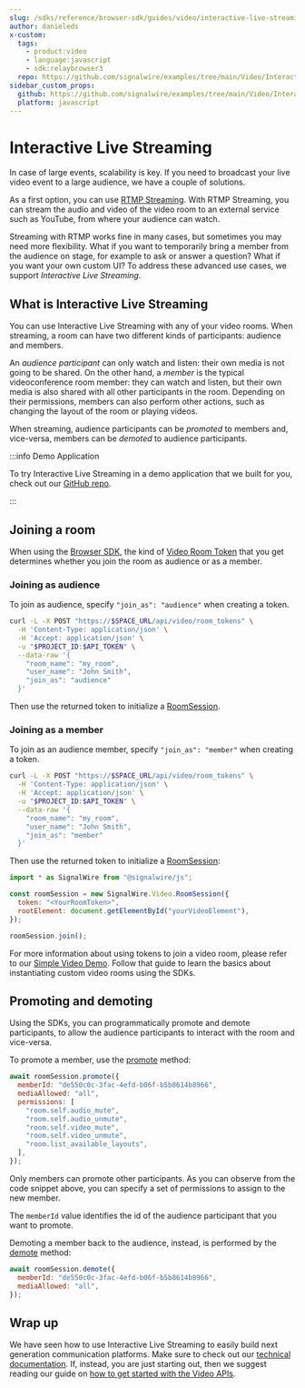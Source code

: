 ```yaml
---
slug: /sdks/reference/browser-sdk/guides/video/interactive-live-streaming
author: danieleds
x-custom:
  tags:
    - product:video
    - language:javascript
    - sdk:relaybrowser3
  repo: https://github.com/signalwire/examples/tree/main/Video/Interactive-Live-Streaming
sidebar_custom_props:
  github: https://github.com/signalwire/examples/tree/main/Video/Interactive-Live-Streaming
  platform: javascript
---
```


# Interactive Live Streaming

In case of large events, scalability is key. If you need to broadcast your live
video event to a large audience, we have a couple of solutions.

As a first option, you can use [RTMP Streaming](/sdks/reference/browser-sdk/guides/video/streaming-to-youtube-and-other-platforms).
With RTMP Streaming, you can stream the audio and video of the video room to an
external service such as YouTube, from where your audience can watch.

Streaming with RTMP works fine in many cases, but sometimes you may need more
flexibility. What if you want to temporarily bring a member from the audience on
stage, for example to ask or answer a question? What if you want your own custom
UI? To address these advanced use cases, we support _Interactive Live Streaming_.

## What is Interactive Live Streaming

You can use Interactive Live Streaming with any of your video rooms. When
streaming, a room can have two different kinds of participants: audience and
members.

An _audience participant_ can only watch and listen: their own media is not
going to be shared. On the other hand, a _member_ is the typical videoconference
room member: they can watch and listen, but their own media is also shared with
all other participants in the room. Depending on their permissions, members can
also perform other actions, such as changing the layout of the room or playing
videos.

When streaming, audience participants can be _promoted_ to members and,
vice-versa, members can be _demoted_ to audience participants.

:::info Demo Application

To try Interactive Live Streaming in a demo application that we built for you,
check out our [GitHub repo](https://github.com/signalwire/examples/tree/main/Video/Interactive-Live-Streaming).

:::

## Joining a room

When using the [Browser SDK](/sdks/reference/browser-sdk), the kind of
[Video Room Token](/rest/signalwire-rest/endpoints/video/create-room-token) that you
get determines whether you join the room as audience or as a member.

### Joining as audience

To join as audience, specify `"join_as": "audience"` when creating a token.

```bash
curl -L -X POST "https://$SPACE_URL/api/video/room_tokens" \
  -H 'Content-Type: application/json' \
  -H 'Accept: application/json' \
  -u "$PROJECT_ID:$API_TOKEN" \
  --data-raw '{
    "room_name": "my_room",
    "user_name": "John Smith",
    "join_as": "audience"
  }'
```

Then use the returned token to initialize a
[RoomSession](docs/sdks/reference/browser-sdk/video/video-roomsession.mdx).

### Joining as a member

To join as an audience member, specify `"join_as": "member"` when creating a token.

```bash
curl -L -X POST "https://$SPACE_URL/api/video/room_tokens" \
  -H 'Content-Type: application/json' \
  -H 'Accept: application/json' \
  -u "$PROJECT_ID:$API_TOKEN" \
  --data-raw '{
    "room_name": "my_room",
    "user_name": "John Smith",
    "join_as": "member"
  }'
```

Then use the returned token to initialize a
[RoomSession](docs/sdks/reference/browser-sdk/video/video-roomsession.mdx):

```js
import * as SignalWire from "@signalwire/js";

const roomSession = new SignalWire.Video.RoomSession({
  token: "<YourRoomToken>",
  rootElement: document.getElementById("yourVideoElement"),
});

roomSession.join();
```

For more information about using tokens to join a video room, please refer to
our [Simple Video Demo](/video/getting-started/simple-video-demo).
Follow that guide to learn the basics about instantiating custom video rooms
using the SDKs.

## Promoting and demoting

Using the SDKs, you can programmatically promote and demote participants,
to allow the audience participants to interact with the room and vice-versa.

To promote a member, use the
[promote](docs/sdks/reference/browser-sdk/video/video-roomsession.mdx#promote)
method:

```js
await roomSession.promote({
  memberId: "de550c0c-3fac-4efd-b06f-b5b8614b8966",
  mediaAllowed: "all",
  permissions: [
    "room.self.audio_mute",
    "room.self.audio_unmute",
    "room.self.video_mute",
    "room.self.video_unmute",
    "room.list_available_layouts",
  ],
});
```

Only members can promote other participants. As you can observe from the code
snippet above, you can specify a set of permissions to assign to the new member.

The `memberId` value identifies the id of the audience participant that you want to promote.

Demoting a member back to the audience, instead, is performed by the
[demote](docs/sdks/reference/browser-sdk/video/video-roomsession.mdx#demote)
method:

```js
await roomSession.demote({
  memberId: "de550c0c-3fac-4efd-b06f-b5b8614b8966",
  mediaAllowed: "all",
});
```

## Wrap up

We have seen how to use Interactive Live Streaming to easily build next
generation communication platforms. Make sure to check out our [technical documentation](docs/sdks/reference/browser-sdk/video/video-roomsession.mdx#promote).
If, instead, you are just starting out, then we suggest reading our guide on
[how to get started with the Video APIs](/video/getting-started/simple-video-demo).
